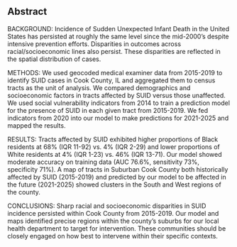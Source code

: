 ## Abstract

BACKGROUND: 
Incidence of Sudden Unexpected Infant Death in the United States has persisted at roughly the same level since the mid-2000's despite intensive prevention efforts.
Disparities in outcomes across racial/socioeconomic lines also persist.
These disparities are reflected in the spatial distribution of cases.

METHODS: 
We used geocoded medical examiner data from 2015-2019 to identify SUID cases in Cook County, IL and aggregated them to census tracts as the unit of analysis. 
We compared demographics and socioeconomic factors in tracts affected by SUID versus those unaffected.
We used social vulnerability indicators from 2014 to train a prediction model for the presence of SUID in each given tract from 2015-2019.
We fed indicators from 2020 into our model to make predictions for 2021-2025 and mapped the results.

RESULTS: 
Tracts affected by SUID exhibited higher proportions of Black residents at 68% (IQR 11-92) vs. 4% (IQR 2-29) and lower proportions of White residents at 4% (IQR 1-23) vs. 46% (IQR 13-71).
Our model showed moderate accuracy on training data (AUC 76.6%, sensitivity 73%, specificity 71%).
A map of tracts in Suburban Cook County both historically affected by SUID (2015-2019) and predicted by our model to be affected in the future (2021-2025) showed clusters in the South and West regions of the county.

CONCLUSIONS: 
Sharp racial and socioeconomic disparities in SUID incidence persisted within Cook County from 2015-2019.
Our model and maps identified precise regions within the county's suburbs for our local health department to target for intervention.
These communities should be closely engaged on how best to intervene within their specific contexts.